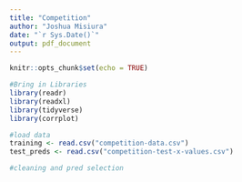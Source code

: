 ```yaml
---
title: "Competition"
author: "Joshua Misiura"
date: "`r Sys.Date()`"
output: pdf_document
---
```


```r
knitr::opts_chunk$set(echo = TRUE)
```

```r
#Bring in Libraries
library(readr)
library(readxl)
library(tidyverse)
library(corrplot)
```


```r
#load data
training <- read.csv("competition-data.csv") 
test_preds <- read.csv("competition-test-x-values.csv") 
```

```r
#cleaning and pred selection

```

